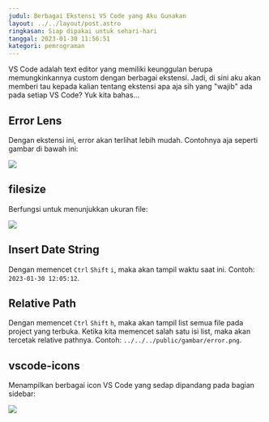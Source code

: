 ```yaml
---
judul: Berbagai Ekstensi VS Code yang Aku Gunakan
layout: ../../layout/post.astro
ringkasan: Siap dipakai untuk sehari-hari
tanggal: 2023-01-30 11:56:51
kategori: pemrograman
---
```


VS Code adalah text editor yang memiliki keunggulan berupa memungkinkannya custom dengan berbagai ekstensi. Jadi, di sini aku akan memberi tau kepada kalian tentang ekstensi apa aja sih yang "wajib" ada pada setiap VS Code? Yuk kita bahas...

## Error Lens

Dengan ekstensi ini, error akan terlihat lebih mudah. Contohnya aja seperti gambar di bawah ini:

![](/gambar/error.png)

## filesize

Berfungsi untuk menunjukkan ukuran file:

![](/gambar/filesize.png)

## Insert Date String

Dengan memencet `Ctrl` `Shift` `i`, maka akan tampil waktu saat ini. Contoh: `2023-01-30 12:05:12`.

## Relative Path

Dengan memencet `Ctrl` `Shift` `h`, maka akan tampil list semua file pada project yang terbuka. Ketika kita memencet salah satu isi list, maka akan tercetak relative pathnya. Contoh: `../../../public/gambar/error.png`.

## vscode-icons

Menampilkan berbagai icon VS Code yang sedap dipandang pada bagian sidebar:

![](/gambar/icon.png)
